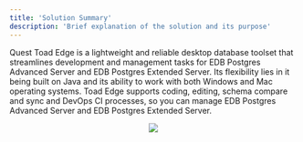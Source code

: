```yaml
---
title: 'Solution Summary'
description: 'Brief explanation of the solution and its purpose'
---
```


Quest Toad Edge is a lightweight and reliable desktop database toolset that streamlines development and management tasks for EDB Postgres Advanced Server and EDB Postgres Extended Server. Its flexibility lies in it being built on Java and its ability to work with both Windows and Mac operating systems. Toad Edge supports coding, editing, schema compare and sync and DevOps CI processes, so you can manage EDB Postgres Advanced Server and EDB Postgres Extended Server.         

<p align="center">
  <img src="Images/ToadEdgeUpdatedSolutionSummary.png">
</p>
